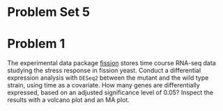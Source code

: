 # Problem Set 5

# Problem 1
The experimental data package [fission](https://bioconductor.org/packages/fission) stores time course RNA-seq data studying the stress response in fission yeast. Conduct a differential expression analysis with `DESeq2` between the mutant and the wild type strain, using time as a covariate. How many genes are differentially expressed, based on an adjusted significance level of 0.05? Inspect the results with a volcano plot and an MA plot.